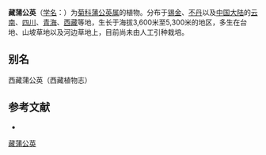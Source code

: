 {{Speciesbox
| name = 藏蒲公英
| status = 
| status_system = 
| image =
| genus = Taraxacum
| species = tibetanum
| authority = Hand.-Mazz.
}}

'''藏蒲公英'''（[[学名|学名]]：{{lang|la|''Taraxacum tibetanum''}}）为[[菊科|菊科]][[蒲公英属|蒲公英属]]的植物。分布于[[锡金|锡金]]、[[不丹|不丹]]以及[[中国大陆|中国大陆]]的[[云南|云南]]、[[四川|四川]]、[[青海|青海]]、[[西藏|西藏]]等地，生长于海拔3,600米至5,300米的地区，多生在台地、山坡草地以及河边草地上，目前尚未由人工引种栽培。

== 别名 ==
西藏蒲公英（西藏植物志）

== 参考文献 ==
<div class="references-small">
* {{cite web| url =http://www.bioinfo.cn/db05/KmzwSpecies.php?action=view&id=6018| title =藏蒲公英| work =《中国高等植物数据库全库》| publisher =中国科学院微生物研究所| author =昆明植物研究所| accessdate =2009-02-25| deadurl =yes| archiveurl =https://web.archive.org/web/20160305102147/http://www.bioinfo.cn/db05/KmzwSpecies.php?action=view&id=6018| archivedate =2016-03-05}}
</div>
{{Taxonbar|from=Q15232153}}

[[Category:蒲公英属|藏蒲公英]]


{{植物小作品}}